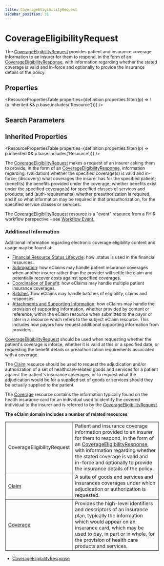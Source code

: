 ```yaml
---
title: CoverageEligibilityRequest
sidebar_position: 31
---
```


# CoverageEligibilityRequest

The <a href="/docs/api/fhir/resources/coverageeligibilityrequest">CoverageEligibilityRequest</a> provides patient and insurance coverage information to an insurer for them to respond, in the form of an <a href="/docs/api/fhir/resources/coverageeligibilityresponse">CoverageEligibilityResponse</a>, with information regarding whether the stated coverage is valid and in-force and optionally to provide the insurance details of the policy.

<Tabs queryString="intro-section">
<TabItem value="schema" label="Schema" default>


## Properties


<ResourcePropertiesTable properties={definition.properties.filter((p) => !(p.inherited && p.base.includes('Resource')))} />

## Search Parameters

<SearchParamsTable searchParams={definition.searchParameters} />

## Inherited Properties

<ResourcePropertiesTable properties={definition.properties.filter((p) => p.inherited && p.base.includes('Resource'))} />

</TabItem>
  <TabItem value="usage" label="Usage">
    <div> <a name="scope"></a>  <p> The <a href="/docs/api/fhir/resources/coverageeligibilityrequest">CoverageEligibilityRequest</a> makes a request of an insurer asking them to provide, in the form of an <a href="/docs/api/fhir/resources/coverageeligibilityresponse">CoverageEligibilityResponse</a>,  information regarding: (validation) whether the specified coverage(s) is valid and in-force; (discovery) what coverages the insurer has for the specified patient; (benefits) the benefits provided under the coverage; whether benefits exist under the specified coverage(s) for specified classes of services and products; and (auth-requirements)  whether preauthorization is required, and if so what information may be required in that preauthorization, for the specified service classes or services. </p>    <p>The <a href="/docs/api/fhir/resources/coverageeligibilityrequest">CoverageEligibilityRequest</a> resource is a "event" resource from a FHIR workflow perspective - see <a href="https://www.hl7.org/fhir/workflow.html#event">Workflow Event.</a></p>  <h3 class="self-link-parent"> Additional Information <a href="https://www.hl7.org/fhir/coverageeligibilityrequest.html#13.2.1.1" title="link to here" class="self-link"></a></h3> <p> Additional information regarding electronic coverage eligibility content and usage may be found at: </p>   <ul> <li><a href="https://www.hl7.org/fhir/financial-module.html#resource-status">Financial Resource Status Lifecycle</a>: how .status is used in the financial resources.</li> <li><a href="https://www.hl7.org/fhir/financial-module.html#subrogation">Subrogation</a>: how eClaims may handle patient insurance coverages when another insurer rather than  the provider will settle the claim and potentially recover costs against specified coverages.</li> <li><a href="https://www.hl7.org/fhir/financial-module.html#cob">Coordination of Benefit</a>: how eClaims may handle multiple patient insurance coverages.</li> <li><a href="https://www.hl7.org/fhir/financial-module.html#batch">Batches</a>: how eClaims may handle batches of eligibility, claims and responses.</li> <li><a href="https://www.hl7.org/fhir/financial-module.html#attachments">Attachments and Supporting Information</a>: how eClaims may handle the provision of supporting  information, whether provided by content or reference, within the eClaim resource when submitted to the payor or later in a resource which refers  to the subject eClaim resource. This includes how payors how request additional supporting information from providers.</li> </ul>  </div>
    </TabItem>
  <TabItem value="relationships" label="Relationships">
    <div>  <p> <a href="/docs/api/fhir/resources/coverageeligibilityrequest">CoverageEligibilityRequest</a> should be used when requesting whether the patient's coverage is inforce, whether it is valid at this or a specified date, or requesting the benefit details or preauthorization requirements associated with a coverage. </p> <p> The <a href="/docs/api/fhir/resources/claim">Claim</a> resource should be used to request the adjudication and/or authorization of a set of healthcare-related goods and services for a patient against the patient's insurance coverages, or to request what the adjudication would be for a supplied set of goods or services should they be actually supplied to the patient. </p> <p> The <a href="/docs/api/fhir/resources/coverage">Coverage</a> resource contains the information typically found on the health insurance card for an individual used to identify the covered individual to the insurer and is referred to by the <a href="/docs/api/fhir/resources/coverageeligibilityrequest">CoverageEligibilityRequest</a>. </p>   <p>    <b>The eClaim domain includes a number of related resources</b>   </p>    <table border="1" cellpadding="1" cellspacing="2" frame="box">    <tbody><tr>     <td>CoverageEligibilityRequest</td>     <td>Patient and insurance coverage information provided to an insurer for them to respond, in the form of an <a href="/docs/api/fhir/resources/coverageeligibilityresponse">CoverageEligibilityResponse</a>, with information regarding whether the stated coverage is valid and in-force and optionally to provide the insurance details of the policy.</td>    </tr>    <tr>     <td><a href="/docs/api/fhir/resources/claim">Claim</a></td>     <td>A suite of goods and services and insurances coverages under which adjudication or authorization is requested.</td>    </tr>    <tr>     <td><a href="/docs/api/fhir/resources/coverage">Coverage</a></td>     <td>Provides the high-level identifiers and descriptors of an insurance plan, typically the information which would appear on an insurance card, which may be used to pay, in part or in whole, for the provision of health care products and services.</td>    </tr> </tbody></table> </div>
    </TabItem>
  
  <TabItem value="referencedBy" label="Referenced By">
    <ul><li><a href="/docs/api/fhir/resources/coverageeligibilityresponse">CoverageEligibilityResponse</a></li></ul>
    </TabItem>

</Tabs>
